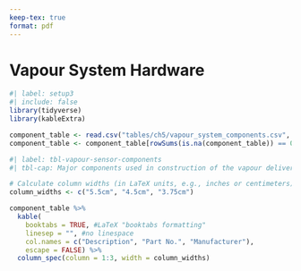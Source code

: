 ```yaml
---
keep-tex: true
format: pdf
---
```


# Vapour System Hardware {#sec-vapour-sensor-components}

```r
#| label: setup3
#| include: false
library(tidyverse)
library(kableExtra)

component_table <- read.csv("tables/ch5/vapour_system_components.csv", sep=",")
component_table <- component_table[rowSums(is.na(component_table)) == 0,]
```

```r
#| label: tbl-vapour-sensor-components
#| tbl-cap: Major components used in construction of the vapour delivery system described in this thesis.

# Calculate column widths (in LaTeX units, e.g., inches or centimeters)
column_widths <- c("5.5cm", "4.5cm", "3.75cm") 

component_table %>% 
  kable(
    booktabs = TRUE, #LaTeX "booktabs formatting"
    linesep = "", #no linespace
    col.names = c("Description", "Part No.", "Manufacturer"),
    escape = FALSE) %>% 
  column_spec(column = 1:3, width = column_widths)
```
